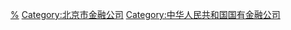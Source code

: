 [[Category:总部位于北京市的中华人民共和国国有企业|%]]
[[Category:北京市金融公司|Category:北京市金融公司]]
[[Category:中华人民共和国国有金融公司|Category:中华人民共和国国有金融公司]]